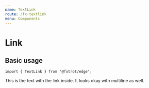 ```yaml
---
name: TextLink
route: /fx-textlink
menu: Components
---
```



# Link

## Basic usage

```tsx
import { TextLink } from '@fxtrot/edge';
```

<Playground>
  <p style={{ maxWidth: '240px' }}>
    This is the text with the <TextLink>link</TextLink> inside. It looks okay with multiline as well.
  </p>
</Playground>
